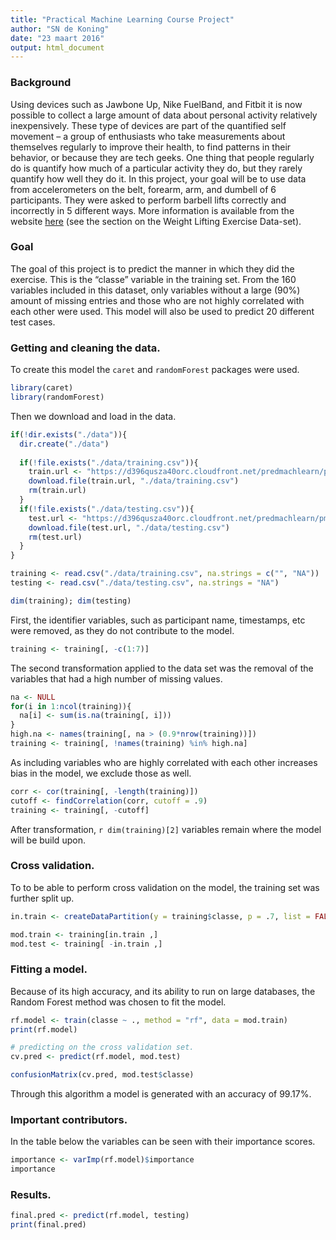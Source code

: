 ```yaml
---
title: "Practical Machine Learning Course Project"
author: "SN de Koning"
date: "23 maart 2016"
output: html_document
---
```


### Background

Using devices such as Jawbone Up, Nike FuelBand, and Fitbit it is now possible to collect a large amount of data about personal activity relatively inexpensively. These type of devices are part of the quantified self movement – a group of enthusiasts who take measurements about themselves regularly to improve their health, to find patterns in their behavior, or because they are tech geeks. One thing that people regularly do is quantify how much of a particular activity they do, but they rarely quantify how well they do it. In this project, your goal will be to use data from accelerometers on the belt, forearm, arm, and dumbell of 6 participants. They were asked to perform barbell lifts correctly and incorrectly in 5 different ways. More information is available from the website [here](http://groupware.les.inf.puc-rio.br/har "http://groupware.les.inf.puc-rio.br/har") (see the section on the Weight Lifting Exercise Data-set).

### Goal

The goal of this project is to predict the manner in which they did the exercise. This is the "classe" variable in the training set. From the 160 variables included in this dataset, only variables without a large (90%) amount of missing entries and those who are not highly correlated with each other were used. This model will also be used to predict 20 different test cases.

### Getting and cleaning the data.

To create this model the `caret` and `randomForest` packages were used.
```r
library(caret)
library(randomForest)
```

Then we download and load in the data. 

```r
if(!dir.exists("./data")){
  dir.create("./data")
  
  if(!file.exists("./data/training.csv")){
    train.url <- "https://d396qusza40orc.cloudfront.net/predmachlearn/pml-training.csv"
    download.file(train.url, "./data/training.csv")
    rm(train.url)
  }
  if(!file.exists("./data/testing.csv")){
    test.url <- "https://d396qusza40orc.cloudfront.net/predmachlearn/pml-testing.csv"
    download.file(test.url, "./data/testing.csv")
    rm(test.url)
  }
}

training <- read.csv("./data/training.csv", na.strings = c("", "NA"))
testing <- read.csv("./data/testing.csv", na.strings = "NA")

dim(training); dim(testing)
```

First, the identifier variables, such as participant name, timestamps, etc were removed, as they do not contribute to the model.

```r
training <- training[, -c(1:7)]
```

The second transformation applied to the data set was the removal of the variables that had a high number of missing values. 

```r
na <- NULL
for(i in 1:ncol(training)){
  na[i] <- sum(is.na(training[, i]))
}
high.na <- names(training[, na > (0.9*nrow(training))])
training <- training[, !names(training) %in% high.na]
```

As including variables who are highly correlated with each other increases bias in the model, we exclude those as well.

```r
corr <- cor(training[, -length(training)])
cutoff <- findCorrelation(corr, cutoff = .9)
training <- training[, -cutoff]
```

After transformation, `r dim(training)[2]` variables remain where the model will be build upon.

### Cross validation.

To to be able to perform cross validation on the model, the training set was further split up.

```r
in.train <- createDataPartition(y = training$classe, p = .7, list = FALSE)

mod.train <- training[in.train ,]
mod.test <- training[ -in.train ,]
```

### Fitting a model.

Because of its high accuracy, and its ability to run on large databases, the Random Forest method was chosen to fit the model. 


```r
rf.model <- train(classe ~ ., method = "rf", data = mod.train)
print(rf.model)
```

```r
# predicting on the cross validation set.
cv.pred <- predict(rf.model, mod.test)

confusionMatrix(cv.pred, mod.test$classe)
```

Through this algorithm a model is generated with an accuracy of 99.17%.

### Important contributors.

In the table below the variables can be seen with their importance scores.

```r
importance <- varImp(rf.model)$importance
importance 
```

### Results.

```r
final.pred <- predict(rf.model, testing)
print(final.pred)
```

